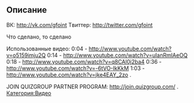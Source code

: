 
== Описание ==
ВК: http://vk.com/gfoint
Tвиттер: http://twitter.com/gfoint

Что сделано, то сделано

Использованные видео:
0:04 - http://www.youtube.com/watch?v=o5159imju2Q
0:14 - http://www.youtube.com/watch?v=uIanRmlAeOQ
0:18 - http://www.youtube.com/watch?v=q8CAl0j2ba4
0:36 - http://www.youtube.com/watch?v=-6tVO-IkKkM
1:03 - http://www.youtube.com/watch?v=jke4EAY_2zo .


JOIN QUIZGROUP PARTNER PROGRAM: http://join.quizgroup.com/ .
[[Категория:Видео]]